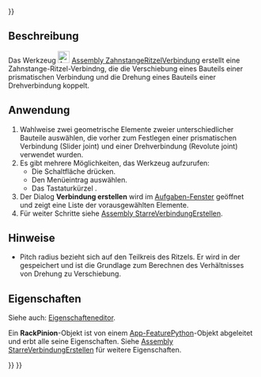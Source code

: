 <languages/>

{{UnfinishedDocu{{#translation:}}}}

{{Docnav/de
|[[Assembly_CreateJointAngle/de|WinkelführungErstellen]]
|[[Assembly_CreateJointScrew/de|SpindelverbindungErstellen]]
|[[Assembly_Workbench/de|Assembly]]
|IconL=Assembly_CreateJointAngle.svg
|IconR=Assembly_CreateJointScrew.svg
|IconC=Workbench_Assembly.svg
}}

<div class="mw-translate-fuzzy">
{{GuiCommand/de
|Name=Assembly CreateJointRackPinion
|Name/de=Assembly ZahnstangeRitzelVerbindungErstellen
|MenuLocation=Assembly → Zahnstange-Ritzel-Verbindung erstellen
|Workbenches=[[Assembly_Workbench/de|Assembly]]
|Shortcut={{KEY|Q}}
|Version=1.0
|SeeAlso=
}}
</div>

<span id="Description"></span>
==Beschreibung==

<div class="mw-translate-fuzzy">
Das Werkzeug [[Image:Assembly_CreateJointRackPinion.svg|24px]] [[Assembly_CreateJointRackPinion/de|Assembly ZahnstangeRitzelVerbindung]] erstellt eine Zahnstange-Ritzel-Verbindng, die die Verschiebung eines Bauteils einer prismatischen Verbindung und die Drehung eines Bauteils einer Drehverbindung koppelt.
</div>

<span id="Usage"></span>
==Anwendung==

<div class="mw-translate-fuzzy">
# Wahlweise zwei geometrische Elemente zweier unterschiedlicher Bauteile auswählen, die vorher zum Festlegen einer prismatischen Verbindung (Slider joint) und einer Drehverbindung (Revolute joint) verwendet wurden.
# Es gibt mehrere Möglichkeiten, das Werkzeug aufzurufen:
#* Die Schaltfläche  {{Button|[[Image:Assembly_CreateJointRackPinion.svg|16px]] [[Assembly_CreateJointRackPinion/de|Zahnstange-Ritzel-Verbindung erstellen]]}} drücken.
#* Den Menüeintrag {{MenuCommand|Assembly → [[Image:Assembly_CreateJointRackPinion.svg|16px]] Zahnstange-Ritzel-Verbindung erstellen}} auswählen.
#* Das Tastaturkürzel {{KEY|Q}}.
# Der Dialog '''Verbindung erstellen''' wird im [[Task_panel/de|Aufgaben-Fenster]] geöffnet und zeigt eine Liste der vorausgewählten Elemente.
# Für weiter Schritte siehe [[Assembly_CreateJointFixed/de#Anwendung|Assembly StarreVerbindungErstellen]].
</div>

<span id="Notes"></span>
==Hinweise==

* Pitch radius bezieht sich auf den Teilkreis des Ritzels. Er wird in der {{PropertyData/de|Distance}} gespeichert und ist die Grundlage zum Berechnen des Verhältnisses von Drehung zu Verschiebung. 

<span id="Properties"></span>
==Eigenschaften==

Siehe auch: [[Property_editor/de|Eigenschafteneditor]].

Ein '''RackPinion'''-Objekt ist von einem [[App_FeaturePython/de|App-FeaturePython]]-Objekt abgeleitet und erbt alle seine Eigenschaften. Siehe [[Assembly_CreateJointFixed/de#Eigenschaften|Assembly StarreVerbindungErstellen]] für weitere Eigenschaften.


{{Docnav/de
|[[Assembly_CreateJointAngle/de|WinkelführungErstellen]]
|[[Assembly_CreateJointScrew/de|SpindelverbindungErstellen]]
|[[Assembly_Workbench/de|Assembly]]
|IconL=Assembly_CreateJointAngle.svg
|IconR=Assembly_CreateJointScrew.svg
|IconC=Workbench_Assembly.svg
}}

{{Assembly_Tools_navi{{#translation:}}}}
{{Userdocnavi{{#translation:}}}}